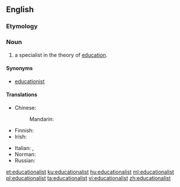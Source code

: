 ==English==

===Etymology===
{{suffix|educational|ist|lang=en}}

===Noun===
{{en-noun}}

# a specialist in the theory of [[education]].

====Synonyms====
* [[educationist]]

====Translations====
{{trans-top|specialist in the theory of education}}
* Chinese:
*: Mandarin: {{t+|cmn|教育家|tr=jiàoyùjiā|sc=Hani}}
* Finnish: {{t-needed|fi}}
* Irish: {{t|ga|oideachasóir|m}}
{{trans-mid}}
* Italian: {{t+|it|educatore|m}}, {{t|it|educatrice|f}}
* Norman: {{t|nrf|êducâtionnaliste|m|f}}
* Russian: {{t-needed|ru}}
{{trans-bottom}}

[[et:educationalist]]
[[ku:educationalist]]
[[hu:educationalist]]
[[ml:educationalist]]
[[pl:educationalist]]
[[ta:educationalist]]
[[vi:educationalist]]
[[zh:educationalist]]